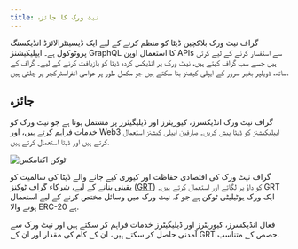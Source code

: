 ```yaml
---
title: نیٹ ورک کا جائزہ
---
```


گراف نیٹ ورک بلاکچین ڈیٹا کو منظم کرنے کے لیے ایک ڈیسینٹرالائزڈ انڈیکسنگ پروٹوکول ہے۔ ایپلیکیشنز GraphQL کا استعمال اوپن APIs سے استفسار کرنے کے لیے کرتی ہیں جسے سب گراف کہتے ہیں، نیٹ ورک پر انڈیکس کردہ ڈیٹا کو بازیافت کرنے کے لیے۔ گراف کے ساتھ، ڈویلپر بغیر سرور کے ایپلی کیشنز بنا سکتے ہیں جو مکمل طور پر عوامی انفراسٹرکچر پر چلتی ہیں.

## جائزہ

گراف نیٹ ورک انڈیکسرز، کیوریٹرز اور ڈیلیگیٹرز پر مشتمل ہوتا ہے جو نیٹ ورک کو خدمات فراہم کرتے ہیں، اور Web3 ایپلیکیشنز کو ڈیٹا پیش کریں۔ صارفین ایپلی کیشنز استعمال کرتے ہیں اور ڈیٹا استعمال کرتے ہیں.

![ٹوکن اکنامکس](/img/Network-roles@2x.png)

گراف نیٹ ورک کی اقتصادی حفاظت اور کیوری کیے جانے والے ڈیٹا کی سالمیت کو یقینی بنانے کے لیے، شرکاء گراف ٹوکنز ([GRT](/tokenomics)) کو داؤ پر لگاتے اور استعمال کرتے ہیں۔ GRT ایک ورک یوٹیلیٹی ٹوکن ہے جو کہ نیٹ ورک میں وسائل مختص کرنے کے لیے استعمال ہونے والا ERC-20 ہے.

فعال انڈیکسرز، کیوریٹرز اور ڈیلیگیٹرز خدمات فراہم کر سکتے ہیں اور نیٹ ورک سے آمدنی حاصل کر سکتے ہیں، ان کے کام کی مقدار اور ان کے GRT حصص کے متناسب.
